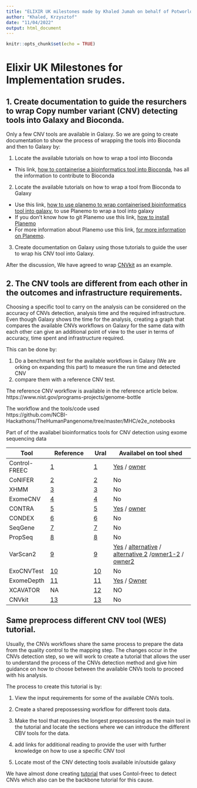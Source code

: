 ```yaml
---
title: "ELIXIR UK milestones made by Khaled Jumah on behalf of Potworloicz team."
author: "Khaled, Krzysztof" 
date: "11/04/2022"
output: html_document
---
```


```r
knitr::opts_chunk$set(echo = TRUE)
```

# Elixir UK Milestones for Implementation srudes. 


## 1.  Create documentation to guide the resurchers to wrap Copy number variant (CNV) detecting tools into Galaxy and Bioconda. 

Only a few CNV tools are available in Galaxy. So we are going to create documentation to show the process of wrapping the tools into Bioconda and then to Galaxy by: 

1. Locate the available tutorials on how to wrap a tool into Bioconda

- This link, [how to containerise a bioinformatics tool into Bioconda](https://bioconda.github.io/contributor/index.html),  has all the information to contribute to Bioconda  
2. Locate the available tutorials on how to wrap a tool from Bioconda to Galaxy 
- Use this link, [how to use planemo to wrap containerised bioinformatics tool into galaxy](https://planemo.readthedocs.io/en/latest/writing_standalone.html), to use Planemo to wrap a tool into galaxy  
- If you don’t know how to git Planemo use this link, [how to install Planemo](https://planemo.readthedocs.io/en/latest/installation.html)
 - For more information about Planemo use this link, [for more information on Planemo](https://planemo.readthedocs.io/en/latest/).
3. Create documentation on Galaxy using those tutorials to guide the user to wrap his CNV tool into Galaxy. 

After the discussion, We have agreed to wrap [CNVkit](https://cnvkit.readthedocs.io/en/stable/) as an example.  


## 2. The CNV tools are different from each other in the outcomes and infrastructure requirements. 
Choosing a specific tool to carry on the analysis can be considered on the accuracy of CNVs detection, analysis time and the required infrastructure. Even though Galaxy shows the time for the analysis, creating a graph that compares the available CNVs workflows on Galaxy for the same data with each other can give an additional point of view to the user in terms of accuracy, time spent and infrastructure required. 
  
This can be done by:  

1. Do a benchmark test for the available workflows in Galaxy (We are orking on expanding this part) to measure the run time and detected CNV
2. compare them with a reference CNV test.    

The reference CNV workflow is available in the reference article below.  
https://www.nist.gov/programs-projects/genome-bottle  
 
The workflow and the tools/code used  
https://github.com/NCBI-Hackathons/TheHumanPangenome/tree/master/MHC/e2e_notebooks 
 
Part of of the availabel bioinformatics tools for CNV detection using exome sequencing data 

Tool| Reference | Ural | Availabel on tool shed    
----| --------- | ---- | -------------------
Control-FREEC| [1](https://bmcbioinformatics.biomedcentral.com/articles/10.1186/1471-2105-14-S11-S1#ref-CR53)| [1](http://bioinfo-out.curie.fr/projects/freec/) | [Yes](https://toolshed.g2.bx.psu.edu/repository/browse_repositories?f-free-text-search=Control-FREEC&sort=name&operation=view_or_manage_repository&id=fafcb3ceb9215f19) / [owner](https://toolshed.g2.bx.psu.edu/repository/browse_repositories_by_user?user_id=b563abc230aa8fd0)
CoNIFER | [2](https://bmcbioinformatics.biomedcentral.com/articles/10.1186/1471-2105-14-S11-S1#ref-CR54) | [2](http://conifer.sf.net/) | No
XHMM | [3](https://bmcbioinformatics.biomedcentral.com/articles/10.1186/1471-2105-14-S11-S1#ref-CR55) | [3](http://atgu.mgh.harvard.edu/xhmm) | No 
ExomeCNV | [4](https://bmcbioinformatics.biomedcentral.com/articles/10.1186/1471-2105-14-S11-S1#ref-CR49) | [4](http://cran.r-project.org/src/contrib/Archive/ExomeCNV/) | No
CONTRA | [5](https://bmcbioinformatics.biomedcentral.com/articles/10.1186/1471-2105-14-S11-S1#ref-CR77) | [5](http://contra-cnv.sourceforge.net/) | [Yes](https://toolshed.g2.bx.psu.edu/repository/browse_repositories?f-free-text-search=CONTRA&sort=name&operation=view_or_manage_repository&id=5ed52e96157e1d8b) / [owner](https://toolshed.g2.bx.psu.edu/repository/browse_repositories_by_user?user_id=fa71383023bd0c81)
CONDEX | [6](https://bmcbioinformatics.biomedcentral.com/articles/10.1186/1471-2105-14-S11-S1#ref-CR78) | [6](http://code.google.com/p/condr) | No
SeqGene | [7](https://bmcbioinformatics.biomedcentral.com/articles/10.1186/1471-2105-14-S11-S1#ref-CR79) | [7](http://seqgene.sourceforge.net/) | No
PropSeq | [8](https://bmcbioinformatics.biomedcentral.com/articles/10.1186/1471-2105-14-S11-S1#ref-CR52) | [8](http://bioinformatics.nki.nl/ocs/) | No
VarScan2 | [9](https://bmcbioinformatics.biomedcentral.com/articles/10.1186/1471-2105-14-S11-S1#ref-CR50) | [9](http://genome.wustl.edu/software/varscan) | [Yes](https://toolshed.g2.bx.psu.edu/repository/browse_repositories?f-free-text-search=VarScan2&sort=name&operation=view_or_manage_repository&id=2a3dbf8c5c7d05b5) / [alternative](https://toolshed.g2.bx.psu.edu/repository/browse_repositories?f-free-text-search=VarScan2&sort=name&operation=view_or_manage_repository&id=885b054013c7d7ba) / [alternative 2](https://toolshed.g2.bx.psu.edu/repository/view_repository?sort=name&operation=view_or_manage_repository&id=af4ecd84770259cd) /[owner1-2](https://toolshed.g2.bx.psu.edu/repository/browse_repositories_by_user?user_id=5487164d09c88395) / [owner2](https://toolshed.g2.bx.psu.edu/repository/browse_repositories_by_user?user_id=fa71383023bd0c81)
ExoCNVTest | [10](https://bmcbioinformatics.biomedcentral.com/articles/10.1186/1471-2105-14-S11-S1#ref-CR56) | [10](http://www1.imperial.ac.uk/medicine/people/l.coin) | No 
ExomeDepth | [11](https://bmcbioinformatics.biomedcentral.com/articles/10.1186/1471-2105-14-S11-S1#ref-CR30) | [11](http://cran.r-project.org/web/packages/ExomeDepth/index.html) | [Yes](https://toolshed.g2.bx.psu.edu/repository/browse_repositories?f-free-text-search=ExomeDepth&sort=name&operation=view_or_manage_repository&id=7dc050469e4bd1bb) / [Owner](https://toolshed.g2.bx.psu.edu/repository/browse_repositories_by_user?user_id=63e16d726d394a5e)
XCAVATOR | NA | [12](https://sourceforge.net/projects/xcavator/) | NO 
CNVkit |  [13](https://cnvkit.readthedocs.io/en/stable/) | [13](https://github.com/imgag/ClinCNV) | No 


## Same preprocess different CNV tool (WES) tutorial. 
Usually, the CNVs workflows share the same process to prepare the data from the quality control to the mapping step. The changes occur in the CNVs detection step, so we will work to create a tutorial that allows the user to understand the process of the CNVs detection method and give him guidance on how to choose between the available CNVs tools to proceed with his analysis. 

The process to create this tutorial is by: 

1. View the input requirements for some of the available CNVs tools. 

2. Create a shared prepossessing workflow for different tools data. 

3. Make the tool that requires the longest prepossessing as the main tool in the tutorial and locate the sections where we can introduce the different CBV tools for the data. 

4. add links for additional reading to provide the user with further knowledge on how to use a specific CNV tool 

5. Locate most of the CNV detecting tools available in/outside galaxy 

We have almost done creating [tutorial](https://github.com/kpbioteam/training-material/blob/project34/topics/variant-analysis/tutorials/somatic-variant-discovery/tutorial.md) that uses Contol-freec to detect CNVs which also can be the backbone tutorial for this cause.  


